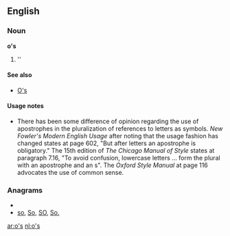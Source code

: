 {{also|Appendix:Variations of "os"}}

==English==

===Noun===
'''o's'''

# ''{{plural of|[[o]]}}

====See also====
*[[O's]]

====Usage notes====
*There has been some difference of opinion regarding the use of apostrophes in the pluralization of references to letters as symbols.  ''New Fowler's Modern English Usage'' after noting that the usage fashion has changed states at page 602, "But after letters an apostrophe is obligatory."    The 15th edition of ''The Chicago Manual of Style'' states at paragraph 7.16, "To avoid confusion, lowercase letters ... form the plural with an apostrophe and an s".  The ''Oxford Style Manual'' at page 116 advocates the use of common sense.

===Anagrams===
* {{alphagram|os}}
* [[so#English|so]], [[So#English|So]], [[SO#English|SO]], [[So.#English|So.]]

[[ar:o's]]
[[nl:o's]]